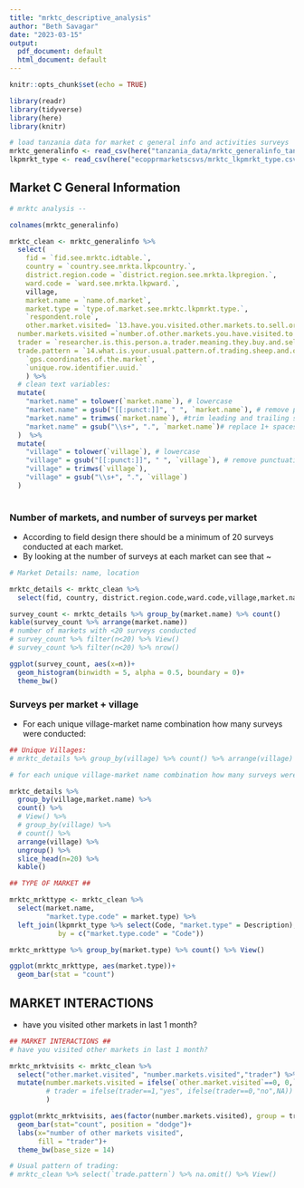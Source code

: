 ```yaml
---
title: "mrktc_descriptive_analysis"
author: "Beth Savagar"
date: "2023-03-15"
output:
  pdf_document: default
  html_document: default
---
```


```r
knitr::opts_chunk$set(echo = TRUE)
```

```r
library(readr)
library(tidyverse)
library(here)
library(knitr)
```

```r


# load tanzania data for market c general info and activities surveys
mrktc_generalinfo <- read_csv(here("tanzania_data/mrktc_generalinfo_tanzania.csv"))
lkpmrkt_type <- read_csv(here("ecopprmarketscsvs/mrktc_lkpmrkt_type.csv"))


```

## Market C General Information

```r
# mrktc analysis -- 

colnames(mrktc_generalinfo)

mrktc_clean <- mrktc_generalinfo %>%
  select(
    fid = `fid.see.mrktc.idtable.`,
    country = `country.see.mrkta.lkpcountry.`,
    district.region.code = `district.region.see.mrkta.lkpregion.`,
    ward.code = `ward.see.mrkta.lkpward.`,
    village,
    market.name = `name.of.market`,
    market.type = `type.of.market.see.mrktc.lkpmrkt.type.`,
    `respondent.role`,
    other.market.visited= `13.have.you.visited.other.markets.to.sell.or.buy.sheep.and.goats.in.the.past.one.month.`,
  number.markets.visited =`number.of.other.markets.you.have.visited.to.sell.or.buy.sheep.and.goats.in.the.past.one.month`,
  trader = `researcher.is.this.person.a.trader.meaning.they.buy.and.sell.animals.as.a.business.`,
  trade.pattern = `14.what.is.your.usual.pattern.of.trading.sheep.and.or.goats.`,
    `gps.coordinates.of.the.market`,
    `unique.row.identifier.uuid.`
    ) %>%
  # clean text variables:
  mutate(
    "market.name" = tolower(`market.name`), # lowercase
    "market.name" = gsub("[[:punct:]]", " ", `market.name`), # remove punctuation
    "market.name" = trimws(`market.name`), #trim leading and trailing spaces
    "market.name" = gsub("\\s+", ".", `market.name`)# replace 1+ spaces with "."
  )  %>% 
  mutate(
    "village" = tolower(`village`), # lowercase
    "village" = gsub("[[:punct:]]", " ", `village`), # remove punctuation
    "village" = trimws(`village`),
    "village" = gsub("\\s+", ".", `village`)
  )
  
```


### Number of markets, and number of surveys per market

- According to field design there should be a minimum of 20 surveys conducted at each market.
- By looking at the number of surveys at each market can see that ~
```r
# Market Details: name, location

mrktc_details <- mrktc_clean %>%
  select(fid, country, district.region.code,ward.code,village,market.name,market.type)

survey_count <- mrktc_details %>% group_by(market.name) %>% count()
kable(survey_count %>% arrange(market.name))
# number of markets with <20 surveys conducted 
# survey_count %>% filter(n<20) %>% View()
# survey_count %>% filter(n<20) %>% nrow()

ggplot(survey_count, aes(x=n))+
  geom_histogram(binwidth = 5, alpha = 0.5, boundary = 0)+
  theme_bw()
```

### Surveys per market + village

- For each unique village-market name combination how many surveys were conducted:
```r

## Unique Villages: 
# mrktc_details %>% group_by(village) %>% count() %>% arrange(village) %>% kable()

# for each unique village-market name combination how many surveys were conducted:

mrktc_details %>% 
  group_by(village,market.name) %>% 
  count() %>% 
  # View() %>% 
  # group_by(village) %>% 
  # count() %>% 
  arrange(village) %>%
  ungroup() %>%
  slice_head(n=20) %>%
  kable()
```


```r

## TYPE OF MARKET ##

mrktc_mrkttype <- mrktc_clean %>%
  select(market.name, 
         "market.type.code" = market.type) %>%
  left_join(lkpmrkt_type %>% select(Code, "market.type" = Description),
            by = c("market.type.code" = "Code"))

mrktc_mrkttype %>% group_by(market.type) %>% count() %>% View()

ggplot(mrktc_mrkttype, aes(market.type))+
  geom_bar(stat = "count")
```


## MARKET INTERACTIONS
- have you visited other markets in last 1 month?

```r

## MARKET INTERACTIONS ##
# have you visited other markets in last 1 month?

mrktc_mrktvisits <- mrktc_clean %>%
  select("other.market.visited", "number.markets.visited","trader") %>%
  mutate(number.markets.visited = ifelse(`other.market.visited`==0, 0,`number.markets.visited`),
         # trader = ifelse(trader==1,"yes", ifelse(trader==0,"no",NA))
         )

ggplot(mrktc_mrktvisits, aes(factor(number.markets.visited), group = trader, fill= factor(trader)))+
  geom_bar(stat="count", position = "dodge")+
  labs(x="number of other markets visited",
       fill = "trader")+
  theme_bw(base_size = 14)

# Usual pattern of trading: 
# mrktc_clean %>% select(`trade.pattern`) %>% na.omit() %>% View()


```